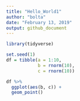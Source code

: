 ```yaml
---
title: "Hello_World1"
author: "bolta"
date: "February 13, 2019"
output: github_document
---
```


```r
library(tidyverse)
```

```r
set.seed(1)
df = tibble(a = 1:10,
            b = rnorm(10),
            c = rnorm(10))

df %>% 
  ggplot(aes(b, c)) +
  geom_point()
```

